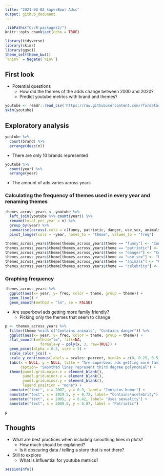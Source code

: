 ```yaml
---
title: "2021-03-02 SuperBowl Adss"
output: github_document
---
```


```r
.libPaths("C:/R-packages2/")
knitr::opts_chunk$set(echo = TRUE)
```



```r
library(tidyverse)
library(skimr)
library(ggsci)
theme_set(theme_bw())
`%nin%` = Negate(`%in%`)
```

## First look

* Potential questions
  * How did the themes of the adds change between 2000 and 2020?
  * Predict youtube metrics with brand and themes?

```r
youtube <- readr::read_csv('https://raw.githubusercontent.com/rfordatascience/tidytuesday/master/data/2021/2021-03-02/youtube.csv')
skim(youtube)
```

## Exploratory analysis 
  
```r
youtube %>%  
  count(brand) %>% 
  arrange(desc(n))
```

* There are only 10 brands represented


```r
youtube %>%  
  count(year) %>%
  arrange(year)
```


* The amount of ads varies across years

### Calculating the frequency of themes used in every year and renaming themes

```r
themes_across_years <- youtube %>% 
  left_join(youtube %>% count(year)) %>% 
  rename(total_per_year = n) %>% 
  group_by(year) %>% 
  summarise(across(.cols = c(funny, patriotic, danger, use_sex, animals, celebrity), .fns= mean)) %>% 
  pivot_longer(cols = -year, names_to = "theme", values_to = "freq")

themes_across_years$theme[themes_across_years$theme == "funny"] <- "Contains humor"
themes_across_years$theme[themes_across_years$theme == "patriotic"] <- " 	Patriotic"
themes_across_years$theme[themes_across_years$theme == "danger"] <- "Contains danger"
themes_across_years$theme[themes_across_years$theme == "use_sex"] <- "Uses sexuality"
themes_across_years$theme[themes_across_years$theme == "animals"] <- "Contains animals"
themes_across_years$theme[themes_across_years$theme == "celebrity"] <- "Contains celebrity"

```

### Graphing frequency

```r
themes_across_years %>% 
  ggplot(aes(x= year, y= freq, color = theme, group = theme)) +
  geom_line() +
  geom_smooth(method = "lm", se = FALSE)
```

* Are superbowl ads getting more family friendly?
  * Picking only the themes that seem to change
  

```r
p <- themes_across_years %>% 
  filter(theme %nin% c("Contains animals", "Contains danger")) %>% 
  ggplot(aes(x= year, y= freq, color = theme, group = theme)) +
  stat_smooth(method="lm", fill=NA,
                formula=y ~ poly(x, 3, raw=TRUE)) +
  geom_point(alpha = 0.5, size = 3) +
  scale_color_jco() +
  scale_y_continuous(labels = scales::percent, breaks = c(0, 0.25, 0.5, 0.75, 1), limits = c(0,1))+
  labs(x = NULL, y = NULL, title = "Are superbowl ads getting more family-friendly?",
       caption= "Smoothed lines represent third degree polynomial") +
  theme(panel.grid.major.x = element_blank(),
        panel.grid.minor.x = element_blank(),
        panel.grid.minor.y = element_blank(),
        legend.position = "none") +
  annotate("text", x = 2007, y = 0.9, label= "Contains humor") +
  annotate("text", x = 2019.5, y = 0.72, label= "Contains\ncelebrity") +
  annotate("text", x = 2005, y = 0.42, label= "Uses sexuality") +
  annotate("text", x = 2008.5, y = 0.07, label = "Patriotic") 

p
```

## Thoughts

* What are best practices when including smoothing lines in plots?
  * How much should be explained? 
  * Is it obscuring data / telling a story that is not there?
* Still to explore
  * What is influential for youtube metrics? 
  
  

```r
sessionInfo()
```


















